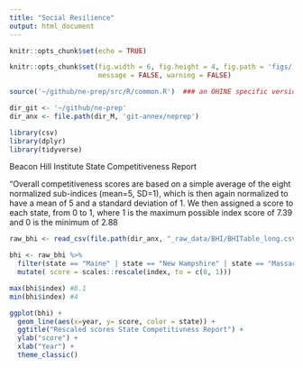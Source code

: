```yaml
---
title: "Social Resilience"
output: html_document
---
```


```r
knitr::opts_chunk$set(echo = TRUE)
```


``` r

knitr::opts_chunk$set(fig.width = 6, fig.height = 4, fig.path = 'figs/',
                      message = FALSE, warning = FALSE)

source('~/github/ne-prep/src/R/common.R')  ### an OHINE specific version of common.R

dir_git <- '~/github/ne-prep'
dir_anx <- file.path(dir_M, 'git-annex/neprep')

library(csv)
library(dplyr)
library(tidyverse)


```


Beacon Hill Institute State Competitiveness Report

"Overall competitiveness scores are based on a simple average of the eight normalized sub-indices (mean=5, SD=1), which is then again normalized to have a mean of 5 and a standard deviation of 1. We then assigned a score to each state, from 0 to 1, where 1 is the maximum possible index score of 7.39 and 0 is the minimum of 2.88

```r

raw_bhi <- read_csv(file.path(dir_anx, "_raw_data/BHI/BHITable_long.csv"))

bhi <- raw_bhi %>% 
  filter(state == "Maine" | state == "New Hampshire" | state == "Massachusetts" | state == "Rhode Island" | state == "Connecticut" | state == "New York") %>% 
  mutate( score = scales::rescale(index, to = c(0, 1)))

max(bhi$index) #8.1
min(bhi$index) #4

ggplot(bhi) +
  geom_line(aes(x=year, y= score, color = state)) +
  ggtitle("Rescaled scores State Competitivness Report") +
  ylab("score") +
  xlab("Year") +
  theme_classic()



```


